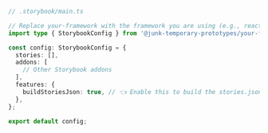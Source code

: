 ```ts
// .storybook/main.ts

// Replace your-framework with the framework you are using (e.g., react-webpack5, vue3-webpack5)
import type { StorybookConfig } from '@junk-temporary-prototypes/your-framework';

const config: StorybookConfig = {
  stories: [],
  addons: [
    // Other Storybook addons
  ],
  features: {
    buildStoriesJson: true, // 👈 Enable this to build the stories.json file
  },
};

export default config;
```
